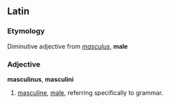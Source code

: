==Latin==

===Etymology===
Diminutive adjective from ''[[masculus]]'', '''male'''

===Adjective===
'''masculinus''', '''masculini'''

# [[masculine]], [[male]], referring specifically to grammar.